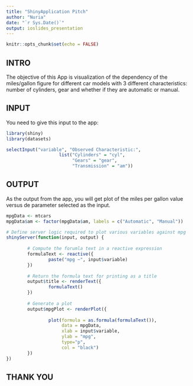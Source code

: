 ```yaml
---
title: "ShinyApplication Pitch"
author: "Nuria"
date: "`r Sys.Date()`"
output: ioslides_presentation
---
```


```r
knitr::opts_chunk$set(echo = FALSE)
```

## INTRO

The objective of this App is visualization of the dependency of the miles/gallon figure for different car models with 3 different characteristics: number of cylinders, gear and whether if they are automatic or manual. 

## INPUT

You need to give this input to the app:
```r
library(shiny)
library(datasets)

selectInput("variable", "Observed Characteristic:",
                    list("Cylinders" = "cyl", 
                         "Gears" = "gear",
                         "Transmission" = "am"))
```

## OUTPUT

As the output from the app, you will get plot of the miles per gallon value versus de parameter selected as the input.
```r
mpgData <- mtcars
mpgData$am <- factor(mpgData$am, labels = c("Automatic", "Manual"))

# Define server logic required to plot various variables against mpg
shinyServer(function(input, output) {
        
        # Compute the forumla text in a reactive expression
        formulaText <- reactive({
                paste("mpg ~", input$variable)
        })
        
        # Return the formula text for printing as a title
        output$title <- renderText({
                formulaText()
        })
        
        # Generate a plot 
        output$mpgPlot <- renderPlot({
                
                plot(formula = as.formula(formulaText()), 
                     data = mpgData,
                     xlab = input$variable,
                     ylab = "mpg",
                     type="p",
                     col = "black")
        })
})
```

## THANK YOU



